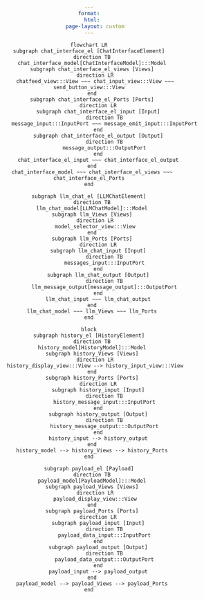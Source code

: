 ```yaml
---
format:
  html:
    page-layout: custom
---
```


<style>
body {
    margin: 0;
    padding: 0;
    text-align: center; /* Center content simply */
}
</style>

```mermaid
flowchart LR
subgraph chat_interface_el [ChatInterfaceElement]
  direction TB
  chat_interface_model[ChatInterfaceModel]:::Model
  subgraph chat_interface_el_views [Views]
    direction LR
    chatfeed_view:::View ~~~ chat_input_view:::View ~~~ send_button_view:::View
  end
  subgraph chat_interface_el_Ports [Ports]
      direction LR
      subgraph chat_interface_el_input [Input]
          direction TB
          message_input:::InputPort ~~~ message_emit_input:::InputPort
      end
      subgraph chat_interface_el_output [Output]
          direction TB
          message_output:::OutputPort
      end
      chat_interface_el_input ~~~ chat_interface_el_output
  end
  chat_interface_model ~~~ chat_interface_el_views ~~~ chat_interface_el_Ports
end

subgraph llm_chat_el [LLMChatElement]
  direction TB
  llm_chat_model[LLMChatModel]:::Model
  subgraph llm_Views [Views]
    direction LR
    model_selector_view:::View
  end
  subgraph llm_Ports [Ports]
      direction LR
      subgraph llm_chat_input [Input]
          direction TB
          messages_input:::InputPort
      end
      subgraph llm_chat_output [Output]
          direction TB
          llm_message_output[message_output]:::OutputPort
      end
      llm_chat_input ~~~ llm_chat_output
  end
  llm_chat_model ~~~ llm_Views ~~~ llm_Ports
end

```

```mermaid
block
subgraph history_el [HistoryElement]
  direction TB
  history_model[HistoryModel]:::Model
  subgraph history_Views [Views]
    direction LR
    history_display_view:::View --> history_input_view:::View
  end
  subgraph history_Ports [Ports]
      direction LR
      subgraph history_input [Input]
          direction TB
          history_message_input:::InputPort
      end
      subgraph history_output [Output]
          direction TB
          history_message_output:::OutputPort
      end
      history_input --> history_output
  end
  history_model --> history_Views --> history_Ports
end

subgraph payload_el [Payload]
  direction TB
  payload_model[PayloadModel]:::Model
  subgraph payload_Views [Views]
    direction LR
    payload_display_view:::View
  end
  subgraph payload_Ports [Ports]
      direction LR
      subgraph payload_input [Input]
          direction TB
          payload_data_input:::InputPort
      end
      subgraph payload_output [Output]
          direction TB
          payload_data_output:::OutputPort
      end
      payload_input --> payload_output
  end
  payload_model --> payload_Views --> payload_Ports
end

```
